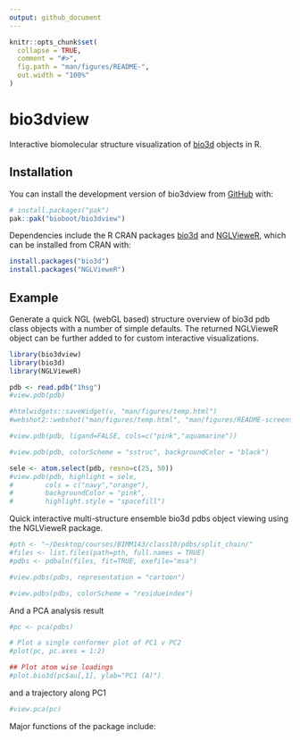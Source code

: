 ```yaml
---
output: github_document
---
```


<!-- README.md is generated from README.Rmd. Please edit that file -->

```r
knitr::opts_chunk$set(
  collapse = TRUE,
  comment = "#>",
  fig.path = "man/figures/README-",
  out.width = "100%"
)
```

# bio3dview

<!-- badges: start -->
<!-- badges: end -->

Interactive biomolecular structure visualization of [bio3d](http://thegrantlab.org/bio3d/) objects in R.  

## Installation

You can install the development version of bio3dview from [GitHub](https://github.com/bioboot/bio3dview) with:

``` r
# install.packages("pak")
pak::pak("bioboot/bio3dview")
```

Dependencies include the R CRAN packages [bio3d](https://cran.r-project.org/web/packages/bio3d/index.html) and [NGLVieweR](https://cran.r-project.org/web/packages/NGLVieweR/), which can be installed from CRAN with:

``` r
install.packages("bio3d")
install.packages("NGLVieweR")
```


## Example

Generate a quick NGL (webGL based) structure overview of bio3d pdb class objects with a number of simple defaults. The returned NGLVieweR object can be further added to for custom interactive visualizations.

```r
library(bio3dview)
library(bio3d)
library(NGLVieweR)

pdb <- read.pdb("1hsg")
#view.pdb(pdb)
```
```r
#htmlwidgets::saveWidget(v, "man/figures/temp.html")
#webshot2::webshot("man/figures/temp.html", "man/figures/README-screenshot.png", delay = 0.5)
```


```r
#view.pdb(pdb, ligand=FALSE, cols=c("pink","aquamarine"))
```

```r
#view.pdb(pdb, colorScheme = "sstruc", backgroundColor = "black")
```

```r
sele <- atom.select(pdb, resno=c(25, 50))
#view.pdb(pdb, highlight = sele,
#        cols = c("navy","orange"),
#        backgroundColor = "pink",
#        highlight.style = "spacefill")
```

Quick interactive multi-structure ensemble bio3d pdbs object viewing using the NGLVieweR package.

```r
#pth <- "~/Desktop/courses/BIMM143/class10/pdbs/split_chain/"
#files <- list.files(path=pth, full.names = TRUE)
#pdbs <- pdbaln(files, fit=TRUE, exefile="msa")

#view.pdbs(pdbs, representation = "cartoon")
```

```r
#view.pdbs(pdbs, colorScheme = "residueindex")
```

And a PCA analysis result

```r
#pc <- pca(pdbs)

# Plot a single conformer plot of PC1 v PC2
#plot(pc, pc.axes = 1:2)
```

```r
## Plot atom wise loadings
#plot.bio3d(pc$au[,1], ylab="PC1 (A)")
```

and a trajectory along PC1
```r
#view.pca(pc)
```

Major functions of the package include:

